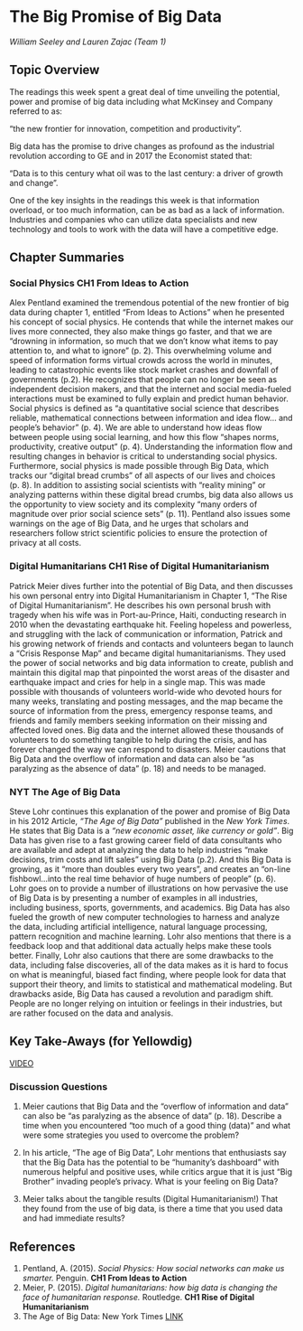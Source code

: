 # The Big Promise of Big Data


*William Seeley and Lauren Zajac (Team 1)*

## Topic Overview


The readings this week spent a great deal of time unveiling the potential, power and promise of big data including
what McKinsey and Company referred to as: 

“the new frontier for innovation, competition and productivity”.  

Big data has the promise to drive changes as profound as the industrial revolution according to GE and in 2017 the Economist 
stated that:

“Data is to this century what oil was to the last century: a driver of growth and change”.   

One of the key insights in the readings this week is that information overload, or too much information, can be as bad as a lack of information.   Industries and companies who can utilize data specialists and new technology and tools to work with the data will have a 
competitive edge.

  


## Chapter Summaries

### Social Physics **CH1 From Ideas to Action**

Alex Pentland examined the tremendous potential of the new frontier of big data during chapter 1, entitled 
“From Ideas to Actions” when he presented his concept of social physics.  He contends that while the 
internet makes our lives more connected, they also make things go faster, and that we are “drowning in information, 
so much that we don’t know what items to pay attention to, and what to ignore” (p. 2).  This overwhelming volume and speed of 
information forms virtual crowds across the world in minutes, leading to catastrophic events like stock market crashes and 
downfall of governments (p.2).  He recognizes that people can no longer be seen as independent decision makers, and that the
internet and social media-fueled interactions must be examined to fully explain and predict human behavior.  
Social physics is defined as “a quantitative social science that describes reliable, mathematical connections between information 
and idea flow… and people’s behavior” (p. 4).   We are able to understand how ideas flow between people using social learning, 
and how this flow “shapes norms, productivity, creative output” (p. 4).  Understanding the information flow and resulting changes
in behavior is critical to understanding social physics.  Furthermore, social physics is made possible through Big Data, which 
tracks our “digital bread crumbs” of all aspects of our lives and choices (p. 8).  In addition to assisting social scientists
with “reality mining”  or analyzing patterns within these digital bread crumbs, big data also allows us the opportunity to view 
society and its complexity “many orders of magnitude over prior social science sets” (p. 11).  Pentland also issues some warnings
on the age of Big Data, and he urges that scholars and researchers follow strict scientific policies to ensure the protection 
of privacy at all costs.

### Digital Humanitarians **CH1 Rise of Digital Humanitarianism**

Patrick Meier dives further into the potential of Big Data, and then discusses his own personal entry into Digital 
Humanitarianism in Chapter 1, “The Rise of Digital Humanitarianism”.  He describes his own personal brush with tragedy 
when his wife was in Port-au-Prince, Haiti, conducting research in 2010 when the devastating earthquake hit.  Feeling 
hopeless and powerless, and struggling with the lack of communication or information, Patrick and his growing network of 
friends and contacts and volunteers began to launch a “Crisis Response Map” and became digital humanitarianisms.  They 
used the power of social networks and big data information to create, publish and maintain this digital map that pinpointed 
the worst areas of the disaster and earthquake impact and cries for help in a single map.  This was made possible with 
thousands of volunteers world-wide who devoted hours for many weeks, translating and posting messages, and the map became 
the source of information from the press, emergency response teams, and friends and family members seeking information on 
their missing and affected loved ones.  Big data and the internet allowed these thousands of volunteers to do something 
tangible to help during the crisis, and has forever changed the way we can respond to disasters.  Meier cautions that 
Big Data and the overflow of information and data can also be “as paralyzing as the absence of data” (p. 18) and needs to be managed.

### NYT **The Age of Big Data**

Steve Lohr continues this explanation of the power and promise of Big Data in his 2012 Article, *“The Age of Big Data”* published 
in the _New York Times_.  He states that Big Data is a *“new economic asset, like currency or gold”*.  Big Data has given rise 
to a fast growing career field of data consultants who are available and adept at analyzing the data to help industries “make 
decisions, trim costs and lift sales” using Big Data (p.2).  And this Big Data is growing, as it “more than doubles every 
two years”, and creates an “on-line fishbowl…into the real time behavior of huge numbers of people” (p. 6).
Lohr goes on to provide a number of illustrations on how pervasive the use of Big Data is by presenting a number of 
examples in all industries, including business, sports, governments, and academics.  Big Data has also fueled the growth 
of new computer technologies to harness and analyze the data, including artificial intelligence, natural language processing, 
pattern recognition and machine learning.  Lohr also mentions that there is a feedback loop and that additional data 
actually helps make these tools better.  Finally, Lohr also cautions that there are some drawbacks to the data, including 
false discoveries, all of the data makes as it is hard to focus on what is meaningful, biased fact finding, where people 
look for data that support their theory, and limits to statistical and mathematical modeling.  But drawbacks aside, 
Big Data has caused a revolution and paradigm shift.  People are no longer relying on intuition or feelings in their industries, 
but are rather focused on the data and analysis.




## Key Take-Aways (for Yellowdig)

[VIDEO](https://voicethread.com/myvoice/thread/11963613/71077645/66681745)



### Discussion Questions

1. Meier cautions that Big Data and the "overflow of information and data" can also be “as paralyzing as the absence of data” (p. 18).    Describe a time when you encountered "too much of a good thing (data)" and what were some strategies you used to overcome the problem?  

2. In his article, "The age of Big Data", Lohr mentions that  enthusiasts say that the Big Data has the potential to be "humanity's dashboard" with numerous helpful and positive uses, while critics argue that it is just "Big Brother" invading people's privacy.  What is your feeling on Big Data?

3. Meier talks about the tangible results (Digital Humanitarianism!) That they found from the use of big data, is there a time that you used data and had immediate results? 


## References

1.	Pentland, A. (2015). *Social Physics: How social networks can make us smarter.* Penguin. **CH1 From Ideas to Action**
2.	Meier, P. (2015). *Digital humanitarians: how big data is changing the face of humanitarian response.* Routledge. **CH1 Rise of Digital Humanitarianism**
3.	The Age of Big Data: New York Times  [ LINK ](https://www.nytimes.com/2012/02/12/sunday-review/big-datas-impact-in-the-world.html)



